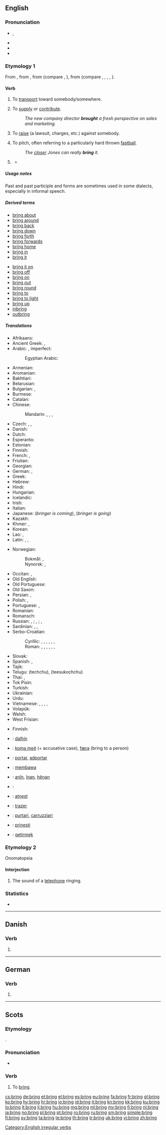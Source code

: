 ==English==

===Pronunciation===
* {{IPA|/ˈbɹɪŋ/}}, {{X-SAMPA|/"brIN/}}
* {{audio|en-us-bring.ogg|Audio (US)}}
* {{audio|En-uk-to bring.ogg|Audio (UK)}}
* {{rhymes|ɪŋ}}

===Etymology 1===
From {{etyl|enm}} {{term|bringen|lang=enm}}, from {{etyl|ang}} {{term|bringan||to bring, lead, bring forth, carry, adduce, produce, present, offer|lang=ang}}, from {{proto|gem-pro|bringanan|to bring|lang=en}} (compare {{etyl|nl|-}} {{term|brengen|lang=nl}}, {{etyl|de|-}} {{term|bringen|lang=de}}), from {{etyl|ine-pro|en}} {{recons|bhrenk|lang=ine-pro}} (compare {{etyl|cy|-}} {{term|he-brwng||to bring, lead|lang=cy}}, {{etyl|txb|-}} {{term|pränk||to take away; restrain oneself, hold back|lang=txb}},  {{etyl|sq|-}} {{term|brengë||worry, anxiety, concern|lang=sq}}, {{etyl|lv|-}} {{term|brankti||lying close|lang=lv}}, {{etyl|lt|-}} {{term|branktas||whiffletree|lang=lt}}).

====Verb====
{{en-verb|brings|bringing|brought|brought}}

# {{transitive}} To [[transport]] toward somebody/somewhere.
# {{transitive|figuratively}} To [[supply]] or [[contribute]].
#: ''The new company director '''brought''' a fresh perspective on sales and marketing.''
# {{transitive}} To [[raise]] (a lawsuit, charges, etc.) against somebody.
# {{baseball}} To pitch, often referring to a particularly hard thrown [[fastball]].
#: ''The [[closer]] Jones can really '''bring''' it.''
# {{legal}} {{rfdef|lang=en}}
#* {{quote-news
    | date = 21 August 2012
    | first = Ed
    | last = Pilkington
    | title = Death penalty on trial: should Reggie Clemons live or die?
    | newspaper = The Guardian
    | url = http://www.guardian.co.uk/world/2012/aug/21/death-penalty-trial-reggie-clemons?newsfeed=true
    | page =
    | passage = Next month, Clemons will be '''brought''' before a court presided over by a "special master", who will review the case one last time. The hearing will be unprecedented in its remit, but at its core will be a simple issue: should Reggie Clemons live or die?
}}

=====Usage notes=====
Past {{term|brang}} and past participle {{term|brung}} and {{term|broughten}} forms are sometimes used in some dialects, especially in informal speech.

=====Derived terms=====
{{rel-top|terms derived from "bring"}}
* [[bring about]]
* [[bring around]]
* [[bring back]]
* [[bring down]]
* [[bring forth]]
* [[bring forwards]]
* [[bring home]]
* [[bring in]]
* [[bring it]]
{{rel-mid}}
* [[bring it on]]
* [[bring off]]
* [[bring on]]
* [[bring out]]
* [[bring round]]
* [[bring to]]
* [[bring to light]]
* [[bring up]]
* [[inbring]]
* [[outbring]]
{{rel-bottom}}

=====Translations=====
{{trans-top|to transport toward somebody/somewhere}}
* Afrikaans: {{t-|af|bring|xs=Afrikaans}}
* Ancient Greek: {{tø|grc|ἄγω|tr=agō|sc=polytonic}}, {{tø|grc|φέρω|tr=pherō|sc=polytonic}}
* Arabic: {{t-|ar|أحضر|alt=أَحْضَرَ|tr=ʾáḥḍara}}, imperfect: {{t-|ar|يحضر|tr=yuḥḍiru}}
*: Egyptian Arabic: {{tø|arz|جاب|tr=gāb|sc=Arab|xs=Egyptian Arabic}}
* Armenian: {{t+|hy|բերել|tr=berel}}
* Aromanian: {{t|rup|aduc}}
* Bakhtiari: {{tø|bqi|اوردن|tr=aworden|sc=fa-Arab}}
* Belarusian: {{t-|be|прыносіць|tr=prynósic’|sc=Cyrl}} {{impf}}
* Bulgarian: {{t+|bg|донасям|tr=donásjam}},  {{t+|bg|довеждам|tr=dovéždam}}
* Burmese: {{t-|my|ယူလာ|tr=yula|sc=Mymr}}
* Catalan: {{t+|ca|portar}}
* Chinese:
*: Mandarin: {{t|zh|帶來|sc=Hani}}, {{t|zh|带来|tr=dàilái|sc=Hani}} {{qualifier|bringer is coming}}, {{t|zh|帶去|sc=Hani}}, {{t|zh|带去|tr=dàiqu|sc=Hani}} {{qualifier|bringer is going}}
* Czech: {{t+|cs|přinést}}, {{t-|cs|přivést}}, {{t-|cs|přivézt}}
* Danish: {{t+|da|bringe}}
* Dutch: {{t+|nl|brengen}}
* Esperanto: {{t-|eo|alporti|xs=Esperanto}}
* Estonian: {{t-|et|tooma}}
* Finnish: {{t+|fi|tuoda}}
* French: {{t+|fr|apporter}}, {{t+|fr|amener}}
* Friulian: {{t|fur|puartâ}}
* Georgian: {{t-|ka|მოტანა|tr=motana|sc=Geor}}
* German: {{t+|de|bringen}}, {{t+|de|holen}}
* Greek: {{t+|el|φέρνω|tr=férno}}
* Hebrew: {{t+|he|הביא|alt=הֵבִיא|tr=heví|sc=Hebr}}
* Hindi: {{t-|hi|लाना|tr=lānā}}
* Hungarian: {{t+|hu|hoz}}
* Icelandic: {{t|is|færa}}
* Irish: {{t-|ga|tabhair}}
* Italian: {{t+|it|portare}}
* Japanese: {{t-|ja|持って来る|tr=もってくる, motte-kuru}} (''bringer is coming''), {{t-|ja|持って行く|tr=もっていく, motte-iku}} (''bringer is going'')
* Kazakh: {{t|kk|әкелу|tr=äkelw|sc=Cyrl}}
* Khmer: {{t-|km|យក...មក|tr=yɔɔk <something> mɔɔk|sc=Khmr}}, {{t-|km|នាំ...មក|tr=noam <somebody> mɔɔk|sc=Khmr}}
* Korean: {{t+|ko|가져오다|tr=gajyeo-oda|sc=Kore}}
* Lao: {{t-|lo|ເອົາມາ|tr=ao máː|sc=Laoo}}, {{t-|lo|ນຳ|tr=nam|sc=Laoo}}
* Latin: {{t+|la|addo|alt=addō}},  {{t+|la|adduco|alt=addūcō}},  {{t-|la|porto|alt=portō}}
{{trans-mid}}
* Norwegian:
*: Bokmål: {{t+|nb|bringe}}, {{t-|nb|ta med}}
*: Nynorsk: {{t-|nn|bringe}}, {{t-|nn|ta med}}
* Occitan: {{t|oc|aportar}}, {{t|oc|adúser}}
* Old English: {{t-|ang|bringan}}
* Old Portuguese: {{tø|roa-ptg|trager}}
* Old Saxon: {{tø|osx|bringan}}
* Persian: {{t+|fa|آوردن|tr=âvardan, colloquial: âvordan|xs=Persian}}, {{t|fa|اوردن|tr=ovordan|sc=fa-Arab}} {{qualifier|colloquial}}
* Polish: {{t+|pl|przynosić}} {{impf}}, {{t+|pl|przynieść}} {{pf.}}
* Portuguese: {{t+|pt|trazer}},  {{t+|pt|levar}}
* Romanian: {{t+|ro|aduce}}
* Romansch: {{t|rm|purtar}}
* Russian: {{t+|ru|приносить|tr=prinosít’}} {{impf}}, {{t+|ru|принести|tr=prinestí}} {{pf.}} {{qualifier|to carry a thing}}; {{t+|ru|приводить|tr=privodít’}} {{impf}}, {{t+|ru|привести|tr=privestí}} {{pf.}} {{qualifier|to accompany a person}};  {{t+|ru|привозить|tr=privozít’|sc=Cyrl}} {{impf}}, {{t+|ru|привезти|tr=priveztí|sc=Cyrl}} {{pf.}} {{qualifier|on a vehicle, horse, etc.}}
* Sardinian: {{t|sc|poltare}}, {{t|sc|portare}}, {{t|sc|vature}}
* Serbo-Croatian:
*: Cyrillic: {{qualifier|intransitive}} {{t-|sh|донети}}, {{qualifier|transitive}} {{t-|sh|доносити}}, {{qualifier|transitive}} {{t-|sh|носити}}, {{qualifier|intransitive}} {{t-|sh|понети}}, {{qualifier|intransitive}} {{t-|sh|довести}}, {{qualifier|transitive}} {{t-|sh|доводити}}, {{qualifier|slang, german origin}} {{t-|sh|дофурати}}
*: Roman: {{qualifier|intransitive}} {{t-|sh|donijeti}}, {{qualifier|transitive}} {{t-|sh|donositi}}, {{qualifier|transitive}} {{t-|sh|nositi}}, {{qualifier|intransitive}} {{t-|sh|ponijeti}}, {{qualifier|intransitive}} {{t-|sh|dovesti}}, {{qualifier|transitive}} {{t-|sh|dovoditi}}, {{qualifier|slang, german origin}} {{t-|sh|dofurati}}
* Slovak: {{t-|sk|priniesť}}
* Spanish: {{t+|es|traer}},  {{t+|es|llevar}}
* Tajik: {{t-|tg|овардан|tr=ovardan|sc=Cyrl}}
* Telugu: {{t-|te|తెచ్చు}} (techchu), {{t-|te|తీసుకొచ్చు}} (teesukochchu)
* Thai: {{t-|th|นำ|tr=nam|sc=Thai}}, {{t-|th|เอามา|tr=ao maa|sc=Thai}}
* Tok Pisin: {{t-|tpi|bringim}}
* Turkish: {{t+|tr|getirmek}}
* Ukrainian: {{t-|uk|приносити|tr=prynosýty|sc=Cyrl}} {{impf}}
* Urdu: {{t-|ur|لانا|tr=lānā|xs=Urdu}}
* Vietnamese: {{t-|vi|cầm lại}}, {{t-|vi|đem lại}}, {{t+|vi|mang lại}}, {{t-|vi|xách lại}}, {{t-|vi|đưa lại}}
* Volapük: {{t+|vo|blinön}}
* Welsh: {{t-|cy|dod â}}
* West Frisian: {{t-|fy|bringe|xs=West Frisian}}
{{trans-bottom}}

{{trans-top|baseball: to pitch}}
* Finnish: {{t+|fi|syöttää}}
{{trans-mid}}
{{trans-bottom}}

{{checktrans-top}}
* {{ttbc|tl}}: [[dalhín]]
* {{ttbc|is}}: [[koma með]] (+ accusative case), [[færa]] (bring to a person)
* {{ttbc|io}}: [[portar]], [[adportar]]
* {{ttbc|id}}: [[bawa|membawa]]
* {{ttbc|ku}}: [[anîn]], [[înan]], [[hênan]]
* {{ttbc|la}}: {{t+|la|fero|alt=ferō}}
{{trans-mid}}
* {{ttbc|lv}}: [[atnest]]
* {{ttbc|pt}}: [[trazer]]
* {{ttbc|scn}}: [[purtari]], [[carruzziari]]
* {{ttbc|sl}}: [[prinesti]]
* {{ttbc|tr}}: [[getirmek]]
{{trans-bottom}}

===Etymology 2===
Onomatopeia

====Interjection====
{{en-interj}}

# The sound of a [[telephone]] ringing.

===Statistics===
* {{rank|c.|strong|dead|399|bring|returned|seems|soul}}

[[Category:English irregular verbs]]

----

==Danish==

===Verb===
{{head|da|verb form}}

# {{form of|imperative|bringe|lang=da}}

----

==German==

===Verb===
{{head|de|verb form}}

# {{form of|The imperative of second-person singular|[[bringen]]}}

----

==Scots==

===Etymology===
{{etyl|ang|sco}} {{term|bringan|lang=ang}}.

===Pronunciation===
* {{IPA|/brɪŋ/|lang=sco}}

===Verb===
{{sco-verb|brings|bringin|brocht}}

# To [[#English|bring]].

[[cs:bring]]
[[de:bring]]
[[et:bring]]
[[el:bring]]
[[es:bring]]
[[eu:bring]]
[[fa:bring]]
[[fr:bring]]
[[gl:bring]]
[[ko:bring]]
[[hy:bring]]
[[hr:bring]]
[[io:bring]]
[[id:bring]]
[[it:bring]]
[[kn:bring]]
[[kk:bring]]
[[ku:bring]]
[[lo:bring]]
[[lt:bring]]
[[li:bring]]
[[hu:bring]]
[[mg:bring]]
[[ml:bring]]
[[my:bring]]
[[fj:bring]]
[[nl:bring]]
[[ja:bring]]
[[no:bring]]
[[pl:bring]]
[[pt:bring]]
[[ro:bring]]
[[ru:bring]]
[[sm:bring]]
[[simple:bring]]
[[fi:bring]]
[[sv:bring]]
[[ta:bring]]
[[te:bring]]
[[th:bring]]
[[tr:bring]]
[[uk:bring]]
[[vi:bring]]
[[zh:bring]]